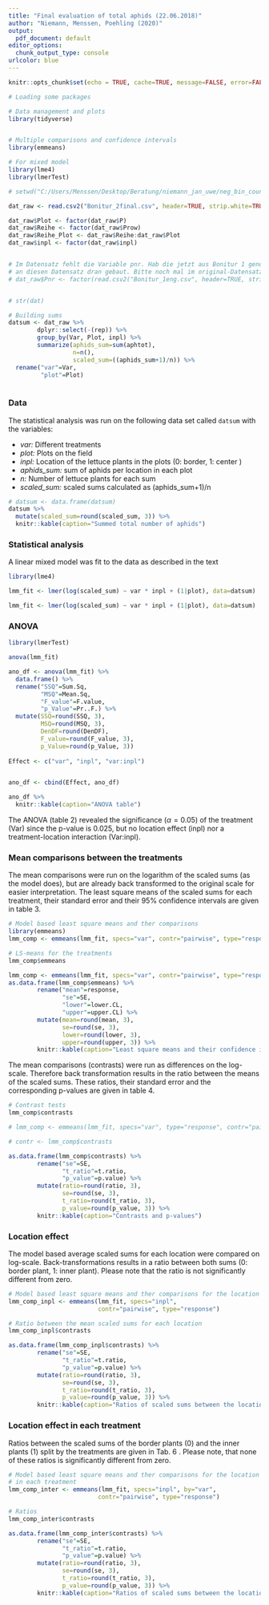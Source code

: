 ```yaml
---
title: "Final evaluation of total aphids (22.06.2018)"
author: "Niemann, Menssen, Poehling (2020)"
output:
  pdf_document: default
editor_options:
  chunk_output_type: console
urlcolor: blue
---
```


```r
knitr::opts_chunk$set(echo = TRUE, cache=TRUE, message=FALSE, error=FALSE, warning=FALSE)

```

```r

# Loading some packages

# Data management and plots
library(tidyverse)


# Multiple comparisons and confidence intervals
library(emmeans)

# For mixed model
library(lme4)
library(lmerTest)

```


```r
# setwd("C:/Users/Menssen/Desktop/Beratung/niemann_jan_uwe/neg_bin_counts")

dat_raw <- read.csv2("Bonitur_2final.csv", header=TRUE, strip.white=TRUE)

dat_raw$Plot <- factor(dat_raw$P)
dat_raw$Reihe <- factor(dat_raw$Prow)
dat_raw$Reihe_Plot <- dat_raw$Reihe:dat_raw$Plot
dat_raw$inpl <- factor(dat_raw$inpl)


# Im Datensatz fehlt die Variable pnr. Hab die jetzt aus Bonitur 1 genommen und 
# an diesen Datensatz dran gebaut. Bitte noch mal im original-Datensatz ändern!!!
# dat_raw$Pnr <- factor(read.csv2("Bonitur_1eng.csv", header=TRUE, strip.white=TRUE)$Pnr)


# str(dat)
```



```r
# Building sums
datsum <- dat_raw %>% 
        dplyr::select(-(rep)) %>%
        group_by(Var, Plot, inpl) %>% 
        summarize(aphids_sum=sum(aphtot),
                  n=n(),
                  scaled_sum=((aphids_sum+1)/n)) %>% 
  rename("var"=Var, 
         "plot"=Plot)
  
```


### Data
The statistical analysis was run on the following data set called `datsum` with the variables:

* _var:_ Different treatments
* _plot:_ Plots on the field
* _inpl:_ Location of the lettuce plants in the plots (0: border, 1: center )
* _aphids_sum:_  sum of aphids per location in each plot
* _n:_ Number of lettuce plants for each sum
* _scaled_sum:_ scaled sums calculated as (aphids_sum+1)/n 

```r

# datsum <- data.frame(datsum)
datsum %>% 
  mutate(scaled_sum=round(scaled_sum, 3)) %>% 
  knitr::kable(caption="Summed total number of aphids")
```

\newpage

### Statistical analysis
A linear mixed model was fit to the data as described in the text

```r
library(lme4)

lmm_fit <- lmer(log(scaled_sum) ~ var * inpl + (1|plot), data=datsum)
```

```r

lmm_fit <- lmer(log(scaled_sum) ~ var * inpl + (1|plot), data=datsum)

```


### ANOVA
```r
library(lmerTest)

anova(lmm_fit)
```

```r


ano_df <- anova(lmm_fit) %>% 
  data.frame() %>% 
  rename("SSQ"=Sum.Sq,
         "MSQ"=Mean.Sq,
         "F_value"=F.value,
         "p_Value"=Pr..F.) %>% 
  mutate(SSQ=round(SSQ, 3),
         MSQ=round(MSQ, 3),
         DenDF=round(DenDF),
         F_value=round(F_value, 3),
         p_Value=round(p_Value, 3))
  
Effect <- c("var", "inpl", "var:inpl")


ano_df <- cbind(Effect, ano_df)

ano_df %>% 
  knitr::kable(caption="ANOVA table")
```

The ANOVA (table 2) revealed the significance ($\alpha=0.05$) of the treatment (Var) 
since the p-value is 0.025, but no location effect (inpl) nor a 
treatment-location interaction (Var:inpl). 

\newpage

### Mean comparisons between the treatments
The mean comparisons were run on the logarithm of the scaled sums (as the model does),
but are already back transformed to the original scale for easier interpretation.
The least square means of the scaled sums for each treatment, their standard error
and their 95% confidence intervals are given in table 3. 


```r

# Model based least square means and ther comparisons
library(emmeans)
lmm_comp <- emmeans(lmm_fit, specs="var", contr="pairwise", type="response")

```

```r
# LS-means for the treatments
lmm_comp$emmeans
```

```r
lmm_comp <- emmeans(lmm_fit, specs="var", contr="pairwise", type="response")
as.data.frame(lmm_comp$emmeans) %>%
        rename("mean"=response,
               "se"=SE,
               "lower"=lower.CL,
               "upper"=upper.CL) %>% 
        mutate(mean=round(mean, 3),
               se=round(se, 3),
               lower=round(lower, 3),
               upper=round(upper, 3)) %>% 
        knitr::kable(caption="Least square means and their confidence intervals")
```


The mean comparisons (contrasts) were run as differences on the log-scale. Therefore
back transformation results in the ratio between the means of the scaled sums. These
ratios, their standard error and the corresponding p-values are given in table 4.
```r
# Contrast tests
lmm_comp$contrasts
```


```r
# lmm_comp <- emmeans(lmm_fit, specs="var", type="response", contr="pairwise")

# contr <- lmm_comp$contrasts

as.data.frame(lmm_comp$contrasts) %>% 
        rename("se"=SE,
               "t_ratio"=t.ratio,
               "p_value"=p.value) %>% 
        mutate(ratio=round(ratio, 3),
               se=round(se, 3),
               t_ratio=round(t_ratio, 3),
               p_value=round(p_value, 3)) %>% 
        knitr::kable(caption="Contrasts and p-values")
```

\newpage

### Location effect 
The model based average scaled sums for each location were compared on log-scale. 
Back-transformations results in a ratio between both sums (0: border plant, 1: inner plant).
Please note that the ratio is not significantly different from zero.
```r

# Model based least square means and ther comparisons for the location effect 
lmm_comp_inpl <- emmeans(lmm_fit, specs="inpl",  
                         contr="pairwise", type="response")

```

```r
# Ratio between the mean scaled sums for each location 
lmm_comp_inpl$contrasts
```


```r
as.data.frame(lmm_comp_inpl$contrasts) %>% 
        rename("se"=SE,
               "t_ratio"=t.ratio,
               "p_value"=p.value) %>% 
        mutate(ratio=round(ratio, 3),
               se=round(se, 3),
               t_ratio=round(t_ratio, 3),
               p_value=round(p_value, 3)) %>% 
        knitr::kable(caption="Ratios of scaled sums between the locations")
```


### Location effect in each treatment

Ratios between the scaled sums of the border plants (0) and the inner plants (1) 
split by the treatments are given in Tab. 6 . Please note, that none of these 
ratios is significantly different from zero.

```r

# Model based least square means and ther comparisons for the location effect 
# in each treatment
lmm_comp_inter <- emmeans(lmm_fit, specs="inpl", by="var", 
                         contr="pairwise", type="response")

```

```r
# Ratios
lmm_comp_inter$contrasts
```


```r
as.data.frame(lmm_comp_inter$contrasts) %>% 
        rename("se"=SE,
               "t_ratio"=t.ratio,
               "p_value"=p.value) %>% 
        mutate(ratio=round(ratio, 3),
               se=round(se, 3),
               t_ratio=round(t_ratio, 3),
               p_value=round(p_value, 3)) %>% 
        knitr::kable(caption="Ratios of scaled sums between the locations and p-values")
```





